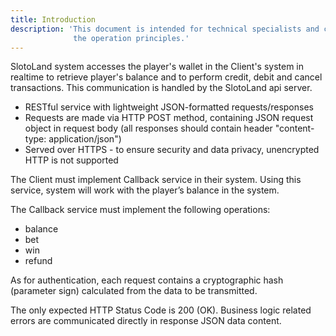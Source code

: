 ```yaml
---
title: Introduction
description: 'This document is intended for technical specialists and contains a description of the system structure, the interaction and functions of the components,
              the operation principles.'
---
```

SlotoLand system accesses the player's wallet in the Client's system in realtime to retrieve player's balance and to
perform credit, debit and cancel transactions. This communication is handled by the SlotoLand api server.

- RESTful service with lightweight JSON-formatted requests/responses
- Requests are made via HTTP POST method, containing JSON request object in request body (all responses should contain header "content-type: application/json")
- Served over HTTPS - to ensure security and data privacy, unencrypted HTTP is not supported

The Client must implement Callback service in their system. Using this service, system will work with the player’s balance in the system.

The Callback service must implement the following operations:
- balance
- bet
- win
- refund

As for authentication, each request contains a cryptographic hash (parameter sign) calculated from the data to be transmitted.

<Tip>
The only expected HTTP Status Code is 200 (OK). Business logic related errors are communicated directly in response JSON data content.
</Tip>




